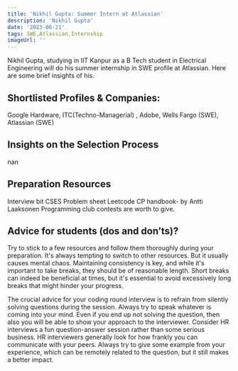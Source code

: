 ---
title: 'Nikhil Gupta: Summer Intern at Atlassian'
description: 'Nikhil Gupta'
date: '2023-06-21'
tags: SWE,Atlassian,Internship
imageUrl: ''
---

Nikhil Gupta, studying in IIT Kanpur as a B Tech student in Electrical Engineering will do
his summer internship in SWE profile at Atlassian. Here are some brief
insights of his.

## Shortlisted Profiles & Companies:
Google Hardware, ITC(Techno-Managerial) , Adobe, Wells Fargo (SWE), Atlassian (SWE)

## Insights on the Selection Process
nan

##  Preparation Resources
Interview bit
 CSES Problem sheet
 Leetcode
 CP handbook- by Antti Laaksonen
 Programming club contests are worth to give.


## Advice for students (dos and don’ts)? 
Try to stick to a few resources and follow them thoroughly during your preparation. It's always tempting to switch to other resources. But it usually causes mental chaos. Maintaining consistency is key, and while it's important to take breaks, they should be of reasonable length. Short breaks can indeed be beneficial at times, but it's essential to avoid excessively long breaks that might hinder your progress.

The crucial advice for your coding round interview is to refrain from silently solving questions during the session. Always try to speak whatever is coming into your mind. Even if you end up not solving the question, then also you will be able to show your approach to the interviewer.
Consider HR interviews a fun question-answer session rather than some serious business. HR interviewers generally look for how frankly you can communicate with your peers. Always try to give some example from your experience, which can be remotely related to the question, but it still makes a better impact.


